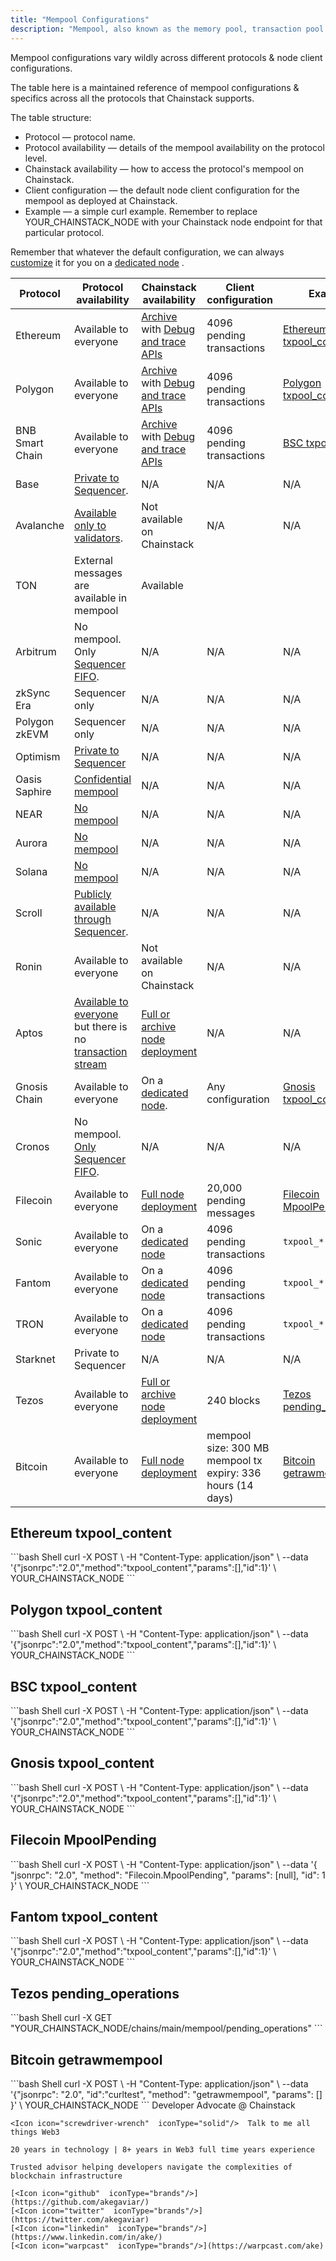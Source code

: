 ```yaml
---
title: "Mempool Configurations"
description: "Mempool, also known as the memory pool, transaction pool or txpool, is a dynamic, in-memory space for transactions awaiting block inclusion. Rather than a single, unified pool, each node maintains its own transaction pool, collectively constituting the global memory. This constantly changing dataset, containing thousands of pending transactions, represents millions of dollars in flux at any given moment."
---
```


Mempool configurations vary wildly across different protocols & node client configurations.

The table here is a maintained reference of mempool configurations & specifics across all the protocols that Chainstack supports.

The table structure:

* Protocol — protocol name.
* Protocol availability — details of the mempool availability on the protocol level.
* Chainstack availability — how to access the protocol's mempool on Chainstack.
* Client configuration — the default node client configuration for the mempool as deployed at Chainstack.
* Example — a simple curl example. Remember to replace YOUR\_CHAINSTACK\_NODE with your Chainstack node endpoint for that particular protocol.

Remember that whatever the default configuration, we can always [customize](/docs/features-availability-across-subscription-plans#node-customization) it for you on a [dedicated node](/docs/dedicated-node) <Icon icon="heart" iconType="solid" /> <Icon icon="screwdriver-wrench" iconType="solid" />.

| Protocol        | Protocol availability                                                                                                                                                    | Chainstack availability                                                                            | Client configuration                                        | Example                                                |
| --------------- | ------------------------------------------------------------------------------------------------------------------------------------------------------------------------ | -------------------------------------------------------------------------------------------------- | ----------------------------------------------------------- | ------------------------------------------------------ |
| Ethereum        | Available to everyone                                                                                                                                                    | [Archive](/docs/protocols-modes-and-types) with [Debug and trace APIs](/docs/debug-and-trace-apis) | 4096 pending transactions                                   | [Ethereum txpool\_content](#ethereum-txpool_content)   |
| Polygon         | Available to everyone                                                                                                                                                    | [Archive](/docs/protocols-modes-and-types) with [Debug and trace APIs](/docs/debug-and-trace-apis) | 4096 pending transactions                                   | [Polygon txpool\_content](#polygon-txpool_content)     |
| BNB Smart Chain | Available to everyone                                                                                                                                                    | [Archive](/docs/protocols-modes-and-types) with [Debug and trace APIs](/docs/debug-and-trace-apis) | 4096 pending transactions                                   | [BSC txpool\_content](#bsc-txpool_content)             |
| Base            | [Private to Sequencer](https://github.com/base-org/node/issues/78).                                                                                                      | N/A                                                                                                | N/A                                                         | N/A                                                    |
| Avalanche       | [Available only to validators](https://support.avax.network/en/articles/6158842-nodes-faq).                                                                              | Not available on Chainstack                                                                        | N/A                                                         | N/A                                                    |
| TON             | External messages are available in mempool                                                                                                                               | Available                                                                                          |                                                             |                                                        |
| Arbitrum        | No mempool. Only [Sequencer FIFO](https://docs.arbitrum.io/learn-more/faq#does-arbitrum-have-a-mempool).                                                                 | N/A                                                                                                | N/A                                                         | N/A                                                    |
| zkSync Era      | Sequencer only                                                                                                                                                           | N/A                                                                                                | N/A                                                         | N/A                                                    |
| Polygon zkEVM   | Sequencer only                                                                                                                                                           | N/A                                                                                                | N/A                                                         | N/A                                                    |
| Optimism        | [Private to Sequencer](https://docs.optimism.io/stack/differences#mempool-rules)                                                                                         | N/A                                                                                                | N/A                                                         | N/A                                                    |
| Oasis Saphire   | [Confidential mempool](https://oasisprotocol.org/blog/web3-mev-protection)                                                                                               | N/A                                                                                                | N/A                                                         | N/A                                                    |
| NEAR            | [No mempool](https://gov.near.org/t/transaction-fee-discussion/58)                                                                                                       | N/A                                                                                                | N/A                                                         | N/A                                                    |
| Aurora          | [No mempool](https://gov.near.org/t/transaction-fee-discussion/58)                                                                                                       | N/A                                                                                                | N/A                                                         | N/A                                                    |
| Solana          | [No mempool](https://docs.solana.com/integrations/retrying-transactions)                                                                                                 | N/A                                                                                                | N/A                                                         | N/A                                                    |
| Scroll          | [Publicly available through Sequencer](https://docs.scroll.io/en/technology/chain/rollup/).                                                                              | N/A                                                                                                | N/A                                                         | N/A                                                    |
| Ronin           | Available to everyone                                                                                                                                                    | Not available on Chainstack                                                                        | N/A                                                         | N/A                                                    |
| Aptos           | [Available to everyone](https://aptos.dev/concepts/validator-nodes#mempool) but there is no [transaction stream](https://github.com/aptos-labs/aptos-core/issues/5200)   | [Full or archive node deployment](/docs/protocols-modes-and-types)                                 | N/A                                                         | N/A                                                    |
| Gnosis Chain    | Available to everyone                                                                                                                                                    | On a [dedicated node](/docs/dedicated-node).                                                       | Any configuration                                           | [Gnosis txpool\_content](#gnosis-txpool_content)       |
| Cronos          | No mempool. [Only Sequencer FIFO](https://docs.cronos.org/cronos-chain-protocol/cronos-general-faq#if-i-increase-the-gas-price-does-it-help-to-speed-up-my-transaction). | N/A                                                                                                | N/A                                                         | N/A                                                    |
| Filecoin        | Available to everyone                                                                                                                                                    | [Full node deployment](/docs/protocols-modes-and-types)                                            | 20,000 pending messages                                     | [Filecoin MpoolPending](#filecoin-mpoolpending)        |
| Sonic           | Available to everyone                                                                                                                                                    | On a [dedicated node](/docs/dedicated-node)                                                        | 4096 pending transactions                                   | `txpool_*`                                             |
| Fantom          | Available to everyone                                                                                                                                                    | On a [dedicated node](/docs/dedicated-node)                                                        | 4096 pending transactions                                   | `txpool_*`                                             |
| TRON            | Available to everyone                                                                                                                                                    | On a [dedicated node](/docs/dedicated-node)                                                        | 4096 pending transactions                                   | `txpool_*`                                             |
| Starknet        | Private to Sequencer                                                                                                                                                     | N/A                                                                                                | N/A                                                         | N/A                                                    |
| Tezos           | Available to everyone                                                                                                                                                    | [Full or archive node deployment](/docs/protocols-modes-and-types)                                 | 240 blocks                                                  | [Tezos pending\_operations](#tezos-pending_operations) |
| Bitcoin         | Available to everyone                                                                                                                                                    | [Full node deployment](/docs/protocols-modes-and-types)                                            | mempool size: 300 MB mempool tx expiry: 336 hours (14 days) | [Bitcoin getrawmempool](#bitcoin-getrawmempool)        |

## Ethereum txpool\_content

<CodeGroup>
  ```bash Shell
  curl -X POST \
       -H "Content-Type: application/json" \
       --data '{"jsonrpc":"2.0","method":"txpool_content","params":[],"id":1}' \
       YOUR_CHAINSTACK_NODE
  ```
</CodeGroup>

## Polygon txpool\_content

<CodeGroup>
  ```bash Shell
  curl -X POST \
       -H "Content-Type: application/json" \
       --data '{"jsonrpc":"2.0","method":"txpool_content","params":[],"id":1}' \
       YOUR_CHAINSTACK_NODE
  ```
</CodeGroup>

## BSC txpool\_content

<CodeGroup>
  ```bash Shell
  curl -X POST \
       -H "Content-Type: application/json" \
       --data '{"jsonrpc":"2.0","method":"txpool_content","params":[],"id":1}' \
       YOUR_CHAINSTACK_NODE
  ```
</CodeGroup>

## Gnosis txpool\_content

<CodeGroup>
  ```bash Shell
  curl -X POST \
       -H "Content-Type: application/json" \
       --data '{"jsonrpc":"2.0","method":"txpool_content","params":[],"id":1}' \
       YOUR_CHAINSTACK_NODE
  ```
</CodeGroup>

## Filecoin MpoolPending

<CodeGroup>
  ```bash Shell
  curl -X POST \
       -H "Content-Type: application/json" \
       --data '{ "jsonrpc": "2.0", "method": "Filecoin.MpoolPending", "params": [null], "id": 1 }' \
       YOUR_CHAINSTACK_NODE
  ```
</CodeGroup>

## Fantom txpool\_content

<CodeGroup>
  ```bash Shell
  curl -X POST \
       -H "Content-Type: application/json" \
       --data '{"jsonrpc":"2.0","method":"txpool_content","params":[],"id":1}' \
       YOUR_CHAINSTACK_NODE
  ```
</CodeGroup>

## Tezos pending\_operations

<CodeGroup>
  ```bash Shell
  curl -X GET "YOUR_CHAINSTACK_NODE/chains/main/mempool/pending_operations"
  ```
</CodeGroup>

## Bitcoin getrawmempool

<CodeGroup>
  ```bash Shell
  curl -X POST \
       -H "Content-Type: application/json" \
       --data '{"jsonrpc": "2.0", "id":"curltest", "method": "getrawmempool", "params": [] }' \
       YOUR_CHAINSTACK_NODE
  ```
</CodeGroup>

<CardGroup>
  <Card title="Ake" img="/images/docs/profile_images/1719912994363326464/8_Bi4fdM_400x400.jpg">
    <Icon icon="code"  iconType="solid"/>Developer Advocate @ Chainstack

    <Icon icon="screwdriver-wrench"  iconType="solid"/>  Talk to me all things Web3

    20 years in technology | 8+ years in Web3 full time years experience

    Trusted advisor helping developers navigate the complexities of blockchain infrastructure

    [<Icon icon="github"  iconType="brands"/>](https://github.com/akegaviar/)
    [<Icon icon="twitter"  iconType="brands"/>](https://twitter.com/akegaviar)
    [<Icon icon="linkedin"  iconType="brands"/>](https://www.linkedin.com/in/ake/)
    [<Icon icon="warpcast"  iconType="brands"/>](https://warpcast.com/ake)
  </Card>
</CardGroup>
